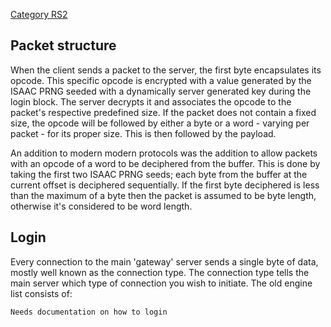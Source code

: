[[Category RS2]]


== '''Packet structure''' ==
When the client sends a packet to the server, the first byte encapsulates its opcode. This specific opcode is encrypted with a value generated by the ISAAC PRNG seeded with a dynamically server generated key during the login block. The server decrypts it and associates the opcode to the packet's respective predefined size. If the packet does not contain a fixed size, the opcode will be followed by either a byte or a word - varying per packet - for its proper size. This is then followed by the payload.

An addition to modern modern protocols was the addition to allow packets with an opcode of a word to be deciphered from the buffer. This is done by taking the first two ISAAC PRNG seeds; each byte from the buffer at the current offset is deciphered sequentially. If the first byte deciphered is less than the maximum of a byte then the packet is assumed to be byte length, otherwise it's considered to be word length. 

== '''Login''' ==
Every connection to the main 'gateway' server sends a single byte of data, mostly well known as the connection type. The connection type tells the main server which type of connection you wish to initiate. The old engine list consists of:

<pre>
Needs documentation on how to login
</pre>